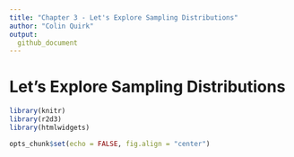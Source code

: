 ```yaml
---
title: "Chapter 3 - Let's Explore Sampling Distributions"
author: "Colin Quirk"
output:
  github_document
---
```


# Let's Explore Sampling Distributions

```r
library(knitr)
library(r2d3)
library(htmlwidgets)

opts_chunk$set(echo = FALSE, fig.align = "center")
```

